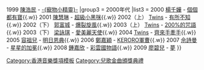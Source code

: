 {{Navbox
|name  = 兒歌金曲頒獎典禮兒歌金曲金獎
|title = [[兒歌金曲頒獎典禮]]兒歌金曲金獎
|titlestyle = background: #F0FFF0
|groupstyle = background: #F0FFF0
|group1 = 1990年代
|list1 = {{nowrap begin}}
1998 [[陳奕迅]] - [[超人迪加|超人的主題曲]]{{.w}}
1999 [[陳浩民]] - [[寵物小精靈|-{寵物小精靈}-]]
{{nowrap end}}
|group3 = 2000年代
|list3 = {{nowrap begin}}
2000 [[楊千嬅]] - [[炸彈人 彈珠人爆外傳|個個都有寶]]{{.w}}
2001 [[陳慧琳]] - [[超級小黑咪]]{{.w}}
2002（上） [[Twins]] - [[有所不知]]{{.w}}
2002（下） [[郭富城]] - [[爆旋陀螺|爆裂旋風]]{{.w}}
2003（上） [[Twins]] - [[哈姆太郎|200%的咒語]]{{.w}}
2003（下） [[梁詠琪]] - [[小天使糖糖|愛美麗天使]]{{.w}}
2004 [[Twins]] - [[哈姆太郎|齊來手牽手]]{{.w}}
2005 [[容祖兒]] - [[明日恩典]]{{.w}}
2006 [[鄭嘉穎]] - [[KERORO軍曹]]{{.w}}
2007 [[佘詩曼]] - [[大長今 (動畫)|星星的加冕]]{{.w}}
2008 [[鍾嘉欣]] - [[彩雲國物語]]{{.w}}
2009 [[廖碧兒]] - [[多啦A夢|夢]] 
{{nowrap end}}
}}<noinclude>
[[Category:香港音樂獎項模板]]
[[Category:兒歌金曲頒獎典禮]]
</noinclude>